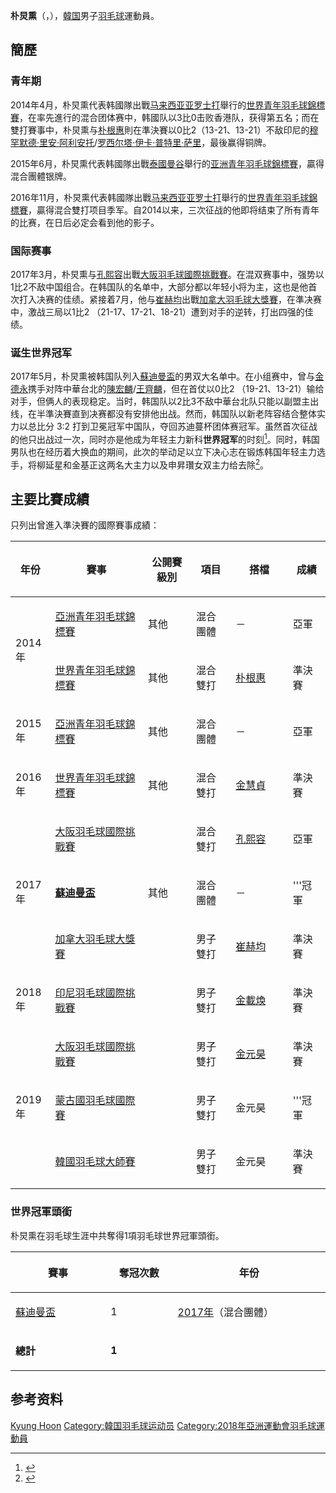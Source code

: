 {{noteTA|G1=Badminton}}
{{Infobox 羽球選手
| playername              = 朴炅熏<ref>{{ja}}{{cite web|title=平成２４年度 日・韓中学バドミントン交流競技会|url=http://www.u-zak.ne.jp/FBA-P/report/121201.pdf|publisher=公益財団法人 日本バドミントン協会|access-date=2017-09-24|archive-date=2016-03-04|archive-url=https://web.archive.org/web/20160304124822/http://www.u-zak.ne.jp/FBA-P/report/121201.pdf|dead-url=yes}}</ref><br/>{{lang|ko|박경훈}}<br/><small>({{lang|en|Park Kyung Hoon}})</small>
| image                   = 
| size                    = 
| caption                 = 
| birth_name              = 
| date_of_birth           = {{birth_date_and_age|1998|1|12}}
| place_of_birth          = 
| height                  = 
| weight                  = 
| event                   = 男子雙打、混合雙打
| country                 = {{KOR}}
| years_active            = 
| handedness              = 
| coach                   = 
| highest_ranking         = 第206位（男雙-[[Lee_Sang_Won|Lee]]）
| date_of_highest_ranking = 2017年3月30日<ref name="ranking">{{en}}[http://bwfcontent.tournamentsoftware.com/ranking/player.aspx?id=13556&player=387390 BWF World Ranking - Ranking of PARK Kyung Hoon (90746)]</ref>
| current_ranking         = 第208位（男雙-[[Lee_Sang_Won|Lee]]）<br/>第543位（男雙-[[崔赫均|崔赫均]]）<br/>第294位（混雙-[[孔熙容|孔熙容]]）
| date_of_current_ranking = 2017年5月25日<ref>{{en}}[http://bwfcontent.tournamentsoftware.com/ranking/category.aspx?id=13556&category=474 BWF World Ranking - BWF世界排名榜 (5/25/2017) - Men's doubles] {{Wayback|url=http://bwfcontent.tournamentsoftware.com/ranking/category.aspx?id=13556&category=474 |date=20190701015204 }}</ref><ref>{{en}}[http://bwfcontent.tournamentsoftware.com/ranking/category.aspx?id=13556&category=476 BWF World Ranking - BWF世界排名榜 (5/25/2017) - Mixed doubles] {{Wayback|url=http://bwfcontent.tournamentsoftware.com/ranking/category.aspx?id=13556&category=476 |date=20200227032302 }}</ref>
| played                  = 2勝–2負（男單）<br/>36勝–23負（男雙）<br/>31勝–17負（混雙）
| titles                  = [[File:Simple_silver_cup.svg|15px]] [[蘇迪曼盃|蘇迪曼盃]]：1
| bwf_profile             = 33063212-0E16-4B5B-B59A-8B39D168C8F9
| bwf_id                  = 90746
| updated                 = 2017年5月29日
}}
{{MedalTableTop}}
{{MedalSport | 男子[[羽毛球|羽毛球]]}}
{{MedalCountry | {{KOR}}}}
{{MedalCompetition | [[蘇迪曼盃|蘇迪曼盃]]}}
{{MedalGold  | [[2017年蘇迪曼盃|2017年 黃金海岸]] | [[2017年蘇迪曼盃|混合團體]] }}
{{MedalCompetition | [[世界青年羽毛球錦標賽|世界青年羽毛球錦標賽]]}}
{{MedalBronze| [[2014年世界青年羽毛球錦標賽|2014年 亞羅士打]] | 混合雙打 }}
{{MedalBronze| [[2016年世界青年羽毛球錦標賽|2016年 畢爾包]] | 混合雙打 }}
{{MedalCompetition | [[亞洲青年羽毛球錦標賽|亞洲青年羽毛球錦標賽]]}}
{{MedalSilver| [[2014年亞洲青年羽毛球錦標賽|2014年 臺北]] | 混合團體 }}
{{MedalSilver| [[2015年亞洲青年羽毛球錦標賽|2015年 曼谷]] | 混合團體 }}
{{MedalBottom}}
'''朴炅熏'''（{{lang-ko|'''박경훈'''}}，{{bd|1998年|1月12日||}}），[[韓国|韓国]]男子[[羽毛球|羽毛球]]運動員。

==簡歷==
===青年期===
2014年4月，朴炅熏代表韩國隊出戰[[马来西亚|马来西亚]][[亚罗士打|亚罗士打]]舉行的[[2014年世界青年羽毛球錦標賽|世界青年羽毛球錦標賽]]，在率先進行的混合团体赛中，韩國队以3比0击败香港队，获得第五名；而在雙打賽事中，朴炅熏与[[朴根惠|朴根惠]]則在準決賽以0比2（13-21、13-21）不敌印尼的[[穆罕默德·里安·阿利安托|穆罕默德·里安·阿利安托]]/[[罗西尔塔·伊卡·普特里·萨里|罗西尔塔·伊卡·普特里·萨里]]，最後赢得铜牌。

2015年6月，朴炅熏代表韩國隊出戰[[泰國|泰國]][[曼谷|曼谷]]舉行的[[2015年亚洲青年羽毛球錦標賽|亚洲青年羽毛球錦標賽]]，贏得混合團體银牌。

2016年11月，朴炅熏代表韩國隊出戰[[马来西亚|马来西亚]][[亚罗士打|亚罗士打]]舉行的[[2014年世界青年羽毛球錦標賽|世界青年羽毛球錦標賽]]，贏得混合雙打项目季军。自2014以来，三次征战的他即将结束了所有青年的比赛，在日后必定会看到他的影子。

===国际赛事===
2017年3月，朴炅熏与[[孔熙容|孔熙容]]出戰[[2017年大阪羽毛球國際挑戰賽|大阪羽毛球國際挑戰賽]]。在混双赛事中，强势以1比2不敌中国组合。在韩国队的名单中，大部分都以年轻小将为主，这也是他首次打入决赛的佳绩。紧接着7月，他与[[崔赫均|崔赫均]]出戰[[2017年加拿大羽毛球大獎賽|加拿大羽毛球大獎賽]]，在準决赛中，激战三局以1比2 （21-17、17-21、18-21）遭到对手的逆转，打出四强的佳绩。

===诞生世界冠军===
2017年5月，朴炅熏被韩国队列入[[2017年蘇迪曼盃|蘇迪曼盃]]的男双大名单中。在小组赛中，曾与[[金德永|金德永]]携手对阵中華台北的[[陳宏麟|陳宏麟]]/[[王齊麟|王齊麟]]，但在首仗以0比2 （19-21、13-21）输给对手，但俩人的表现稳定。当时，韩国队以2比3不敌中華台北队只能以副盟主出线，在半準決賽直到决赛都没有安排他出战。然而，韩国队以新老阵容结合整体实力以总比分 3:2 打到卫冕冠军中国队，夺回苏迪蔓杯团体赛冠军。虽然首次征战的他只出战过一次，同时亦是他成为年轻主力新科'''世界冠军'''的时刻<ref>{{zh-cn}}{{cite news|title=【苏迪曼杯】推倒中国长城　韩国四度捧杯|url=http://news.seehua.com/?p=276022|newspaper=诗华日报|date=2017-05-28|accessdate=2018-04-08|archive-date=2020-02-27|archive-url=https://web.archive.org/web/20200227032254/http://news.seehua.com/?p=276022|dead-url=no}}</ref>。同时，韩国男队也在经历着大换血的期间，此次的举动足以立下决心志在锻炼韩国年轻主力选手，将柳延星和金基正这两名大主力以及申昇瓚女双主力给去除<ref>{{zh-cn}}{{cite news|title=韩国苏杯阵容让人意外‧柳延星金基正落选|url=http://www.sinchew.com.my/node/1641691|newspaper=星洲网|date=2017-05-10|accessdate=2018-04-08|archive-date=2018-06-13|archive-url=https://web.archive.org/web/20180613234402/http://www.sinchew.com.my/node/1641691|dead-url=no}}</ref>。

==主要比賽成績==
只列出曾進入準決賽的國際賽事成績：
{| class=wikitable style="text-align:center; font-size:small;" 
!width="50"|年份
!width="180"|賽事
!width="80"|公開賽級別
!width="60"|項目
!width="100"|搭檔
!width="50"|成績
|-
!rowspan="2"|2014年
|[[2014年亞洲青年羽毛球錦標賽|亞洲青年羽毛球錦標賽]]
|其他
|混合團體
|－
|bgcolor="silver"|亞軍
|-
|[[2014年世界青年羽毛球錦標賽|世界青年羽毛球錦標賽]]
|其他
|混合雙打
|[[朴根惠|朴根惠]]
|bgcolor="#b8860b"|準決賽
|-
!rowspan="1"|2015年
|[[2015年亞洲青年羽毛球錦標賽|亞洲青年羽毛球錦標賽]]
|其他
|混合團體
|－
|bgcolor="silver"|亞軍
|-
!rowspan="1"|2016年
|[[2016年世界青年羽毛球錦標賽|世界青年羽毛球錦標賽]]
|其他
|混合雙打
|[[金慧貞|金慧貞]]
|bgcolor="#b8860b"|準決賽
|-
!rowspan="3"|2017年
|[[2017年大阪羽毛球國際挑戰賽|大阪羽毛球國際挑戰賽]]
|{{BWFIC}}
|混合雙打
|[[孔熙容|孔熙容]]
|bgcolor="silver"|亞軍
|-
|'''[[2017年蘇迪曼盃|蘇迪曼盃]]'''
|其他
|混合團體
|－
|bgcolor="gold"|'''冠軍
|-
|[[2017年加拿大羽毛球大獎賽|加拿大羽毛球大獎賽]]
|{{BWFGP}}
|男子雙打
|[[崔赫均|崔赫均]]
|bgcolor="#b8860b"|準決賽
|-
!rowspan="1"|2018年
|[[2018年印度尼西亞羽毛球國際挑戰賽|印尼羽毛球國際挑戰賽]]
|{{BWFIC}}
|男子雙打
|[[金載煥|金載煥]]
|bgcolor="#b8860b"|準決賽
|-
!rowspan="3"|2019年
|[[2019年大阪羽毛球國際挑戰賽|大阪羽毛球國際挑戰賽]]
|{{BWFIC}}
|男子雙打
|[[金元昊|金元昊]]
|bgcolor="#b8860b"|準決賽
|-
|[[2019年蒙古國羽毛球國際賽|蒙古國羽毛球國際賽]]
|{{BWFIC}}
|男子雙打
|金元昊
|bgcolor="gold"|'''冠軍
|-
|[[2019年韓國羽毛球大師賽|韓國羽毛球大師賽]]
|{{BWF300}}
|男子雙打
|金元昊
|bgcolor="#b8860b"|準決賽
|}
{{BWF賽事級別索引}}

=== 世界冠軍頭銜 ===
朴炅熏在羽毛球生涯中共奪得1項羽毛球世界冠軍頭銜。
{| class=wikitable style="text-align:center; font-size:small" 
|- 
! width="150"|賽事 
! width="100"|奪冠次數 
! width="250"|年份
|- 
|[[蘇迪曼盃|蘇迪曼盃]] || 1 ||style="text-align:left"|[[2017年蘇迪曼盃|2017年]]（混合團體）
|-
|'''總計'''||'''1'''
|}

== 参考资料 ==
{{reflist}}

{{苏迪曼杯冠军}}

{{Authority control}}
{{DEFAULTSORT:Park Kyung Hoon}}
[[Category:朴姓|Kyung Hoon]]
[[Category:韓国羽毛球运动员|Category:韓国羽毛球运动员]]
[[Category:2018年亞洲運動會羽毛球運動員|Category:2018年亞洲運動會羽毛球運動員]]